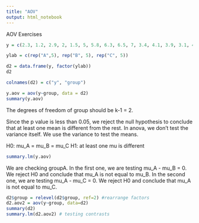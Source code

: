 ```yaml
---
title: "AOV"
output: html_notebook
---
```


AOV Exercises

```r
y = c(2.3, 1.2, 2.9, 2, 1.5, 5, 5.8, 6.3, 6.5, 7, 3.4, 4.1, 3.9, 3.1, 4.5)
```
```r
ylab = c(rep("A",5), rep("B", 5), rep("C", 5))
```

```r
d2 = data.frame(y, factor(ylab))
d2
```

```r
colnames(d2) = c("y", "group")
```

```r
y.aov = aov(y~group, data = d2)
summary(y.aov)
```
The degrees of freedom of group should be k-1 = 2.

Since the p value is less than 0.05, we reject the null hypothesis to conclude that at least one mean is different from the rest. 
In anova, we don't test the variance itself. We use the variance to test the means.

H0: mu_A = mu_B = mu_C
H1: at least one mu is different
```r
summary.lm(y.aov)
```

We are checking groupA. 
In the first one, we are testing mu_A - mu_B = 0. We reject H0 and conclude that mu_A is not equal to mu_B. 
In the second one, we are testing mu_A - mu_C = 0. We reject H0 and conclude that mu_A is not equal to mu_C. 

```r
d2$group = relevel(d2$group, ref=2) #rearrange factors
d2.aov2 = aov(y~group, data=d2)
summary(d2)
summary.lm(d2.aov2) # testing contrasts
```



